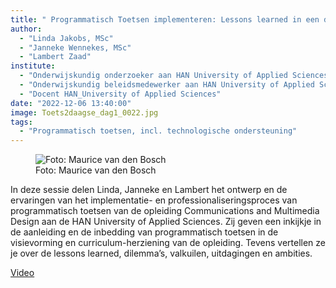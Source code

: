 ```yaml
---
title: " Programmatisch Toetsen implementeren: Lessons learned in een design opleiding"
author:
  - "Linda Jakobs, MSc"
  - "Janneke Wennekes, MSc"
  - "Lambert Zaad"
institute: 
  - "Onderwijskundig onderzoeker aan HAN University of Applied Sciences"
  - "Onderwijskundig beleidsmedewerker aan HAN University of Applied Sciences"
  - "Docent HAN_University of Applied Sciences"
date: "2022-12-06 13:40:00"
image: Toets2daagse_dag1_0022.jpg
tags: 
  - "Programmatisch toetsen, incl. technologische ondersteuning"
---
```


::: {.column-margin}
![Foto: Maurice van den Bosch](Toets2daagse_dag1_0022.jpg)
:::

In deze sessie delen Linda, Janneke en Lambert het ontwerp en de ervaringen van het implementatie- en professionaliseringsproces van programmatisch toetsen van de opleiding Communications and Multimedia Design aan de HAN University of Applied Sciences. Zij geven een inkijkje in de aanleiding en de inbedding van programmatisch toetsen in de visievorming en curriculum-herziening van de opleiding. Tevens vertellen ze je over de lessons learned, dilemma’s, valkuilen, uitdagingen en ambities.

[Video](https://tilburguniversity.cloud.panopto.eu/Panopto/Pages/Viewer.aspx?id=ec8dd271-03a6-4077-87fe-af6a01494f31){.btn .btn-primary}

